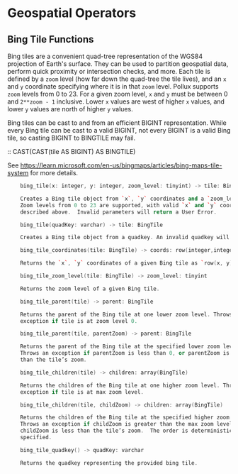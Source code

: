 
# Geospatial Operators


## Bing Tile Functions


Bing tiles are a convenient quad-tree representation of the WGS84 projection of
Earth's surface.  They can be used to partition geospatial data, perform quick
proximity or intersection checks, and more.  Each tile is defined by a `zoom`
level (how far down the quad-tree the tile lives), and an `x` and `y` coordinate
specifying where it is in that `zoom` level.  Pollux supports `zoom` levels from
0 to 23.  For a given zoom level, `x` and `y` must be between 0 and `2**zoom -
1` inclusive.  Lower `x` values are west of higher `x` values, and lower `y`
values are north of higher `y` values.

Bing tiles can be cast to and from an efficient BIGINT representation. While every
Bing tile can be cast to a valid BIGINT, not every BIGINT is a valid Bing tile, so
casting BIGINT to BINGTILE may fail.

::
    CAST(CAST(tile AS BIGINT) AS BINGTILE)

See https://learn.microsoft.com/en-us/bingmaps/articles/bing-maps-tile-system
for more details.

```cpp
    bing_tile(x: integer, y: integer, zoom_level: tinyint) -> tile: BingTile

    Creates a Bing tile object from `x`, `y` coordinates and a `zoom_level`.
    Zoom levels from 0 to 23 are supported, with valid `x` and `y` coordinates
    described above.  Invalid parameters will return a User Error.
```
```cpp
    bing_tile(quadKey: varchar) -> tile: BingTile

    Creates a Bing tile object from a quadkey. An invalid quadkey will return a User Error.
```
```cpp
    bing_tile_coordinates(tile: BingTile) -> coords: row(integer,integer)

    Returns the `x`, `y` coordinates of a given Bing tile as `row(x, y)`.
```
```cpp
    bing_tile_zoom_level(tile: BingTile) -> zoom_level: tinyint

    Returns the zoom level of a given Bing tile.
```
```cpp
    bing_tile_parent(tile) -> parent: BingTile

    Returns the parent of the Bing tile at one lower zoom level. Throws an
    exception if tile is at zoom level 0.
```
```cpp
    bing_tile_parent(tile, parentZoom) -> parent: BingTile

    Returns the parent of the Bing tile at the specified lower zoom level.
    Throws an exception if parentZoom is less than 0, or parentZoom is greater
    than the tile’s zoom.
```
```cpp
    bing_tile_children(tile) -> children: array(BingTile)

    Returns the children of the Bing tile at one higher zoom level. Throws an
    exception if tile is at max zoom level.
```
```cpp
    bing_tile_children(tile, childZoom) -> children: array(BingTile)

    Returns the children of the Bing tile at the specified higher zoom level.
    Throws an exception if childZoom is greater than the max zoom level, or
    childZoom is less than the tile’s zoom.  The order is deterministic but not
    specified.
```
```cpp
    bing_tile_quadkey() -> quadKey: varchar

    Returns the quadkey representing the provided bing tile.
```